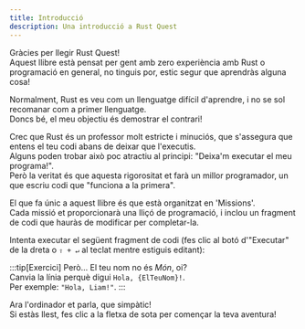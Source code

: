 ```yaml
---
title: Introducció
description: Una introducció a Rust Quest
---
```



Gràcies per llegir Rust Quest!  
Aquest llibre està pensat per gent amb zero experiència amb Rust o programació en general, no tinguis por, estic segur que aprendràs alguna cosa!

Normalment, Rust es veu com un llenguatge difícil d'aprendre, i no se sol recomanar com a primer llenguatge.  
Doncs bé, el meu objectiu és demostrar el contrari!

Crec que Rust és un professor molt estricte i minuciós, que s'assegura que entens el teu codi abans de deixar que l'executis.  
Alguns poden trobar això poc atractiu al principi: "Deixa'm executar el meu programa!".  
Però la veritat és que aquesta rigorositat et farà un millor programador, un que escriu codi que "funciona a la primera".

El que fa únic a aquest llibre és que està organitzat en 'Missions'.  
Cada missió et proporcionarà una lliçó de programació, i inclou un fragment de codi que hauràs de modificar per completar-la.

Intenta executar el següent fragment de codi (fes clic al botó d'"Executar" de la dreta o `⇧ + ↵` al teclat mentre estiguis editant):

<QuestionCard>
  <CodeBlock
    client:only
    code={'println!("Hola, Món!")'}
    showLineNumbers={false}
    lang="ca"
    errorMsg={`Ups, alguna cosa ha fallat i el codi no compila!\nSi t'has equivocat modificant el codi, fes clic al botó de "Reset" per tornar-lo al seu estat original.`}
  />
</QuestionCard>

:::tip[Exercici]
Però... El teu nom no és _Món_, oi?  
Canvia la línia perquè digui `Hola, {ElTeuNom}!`.  
Per exemple: `"Hola, Liam!"`.
:::

Ara l'ordinador et parla, que simpàtic!  
Si estàs llest, fes clic a la fletxa de sota per començar la teva aventura!
